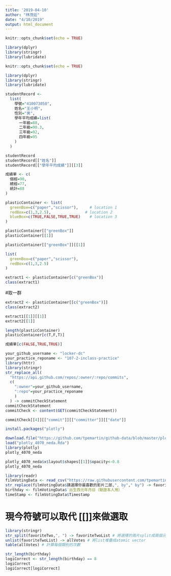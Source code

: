 ```yaml
---
title: '2019-04-10'
author: "林茂廷"
date: "4/10/2019"
output: html_document
---
```


```r
knitr::opts_chunk$set(echo = TRUE)
```

```r
library(dplyr)
library(stringr)
library(lubridate)
```

```r
knitr::opts_chunk$set(echo = TRUE)
```

```r
library(dplyr)
library(stringr)
library(lubridate)
```
```r
studentRecord <-
  list(
    學號="410073058",
    姓名="王小明",
    性別="男",
    學年平均成績=list(
      一年級=88,
      二年級=90.3,
      三年級=92,
      四年級=95
    )
  )

studentRecord
studentRecord[["姓名"]]
studentRecord[["學年平均成績"]][[3]]

```

```r
成績單 <- c(
  個經=90,
  總經=77,
  統計=88
)
```

```r
plasticContainer <- list(
  greenBox=c("paper","scissor"),     # location 1
  redBox=c(1,3,2.5),               # location 2
  blueBox=c(TRUE,FALSE,TRUE,TRUE)    # location 3
)
```

```r
plasticContainer[["greenBox"]] 
plasticContainer[[1]]
```
```r
plasticContainer[["greenBox"]][[1]]
```

```r
list(
  greenBox=c("paper","scissor"),
  redBox=c(1,3,2.5)
)
```
```r
extract1 <- plasticContainer[c("greenBox")]
class(extract1)
```
#取一群
```r
extract2 <- plasticContainer[[c("greenBox")]]
class(extract2)
```
```r
extract1[[1]][[1]]
extract2[[1]]
```
```r
length(plasticContainer)
plasticContainer[c(T,F,T)]
```
```r
成績單[c(FALSE,TRUE,TRUE)]
```
```r
your_github_username <- "locker-dc"
your_practice_reponame <- "107-2-inclass-practice"
library(httr)
library(stringr)
str_replace_all(
  "https://api.github.com/repos/:owner/:repo/commits",
  c(
    ":owner"=your_github_username,
    ":repo"=your_practice_reponame
    )
  ) -> commitCheckStatement
commitCheckStatement
commitCheck <- content(GET(commitCheckStatement))
```
```r
commitCheck[[4]][["commit"]][["committer"]][["date"]]
```
```r
install.packages("plotly")
```
```r
download.file("https://github.com/tpemartin/github-data/blob/master/plotly_4070_neda.Rda?raw=true",destfile = "plotly_4070_neda.Rda")
load("plotly_4070_neda.Rda")
library(plotly)
plotly_4070_neda
```
```r
plotly_4070_neda$x$layout$shapes[[1]]$opacity<-0.8
plotly_4070_neda
```
```r
library(readr)
filmVotingData <- read_csv("https://raw.githubusercontent.com/tpemartin/github-data/master/podcastcompetition3.csv")
str_replace(filmVotingData$請選擇你最喜歡的影片二部,", by"," by") -> favoriteTwo
birthday <- filmVotingData$`出生西元年月日（驗證本人用）`
timeStamp <- filmVotingData$Timestamp
```
# 現今符號可以取代 [[]]來做選取
```r
library(stringr)
str_split(favoriteTwo,", ") -> favoriteTwoList # 將選擇的兩片split成兩個元素
unlist(favoriteTwoList) -> allVotes # 將list堆疊成atomic vector
table(allVotes) # 計算每個類別的次數
```
```r
str_length(birthday)
logiCorrect <- str_length(birthday) == 8
logiCorrect
logiCorrect[logiCorrect]
```



